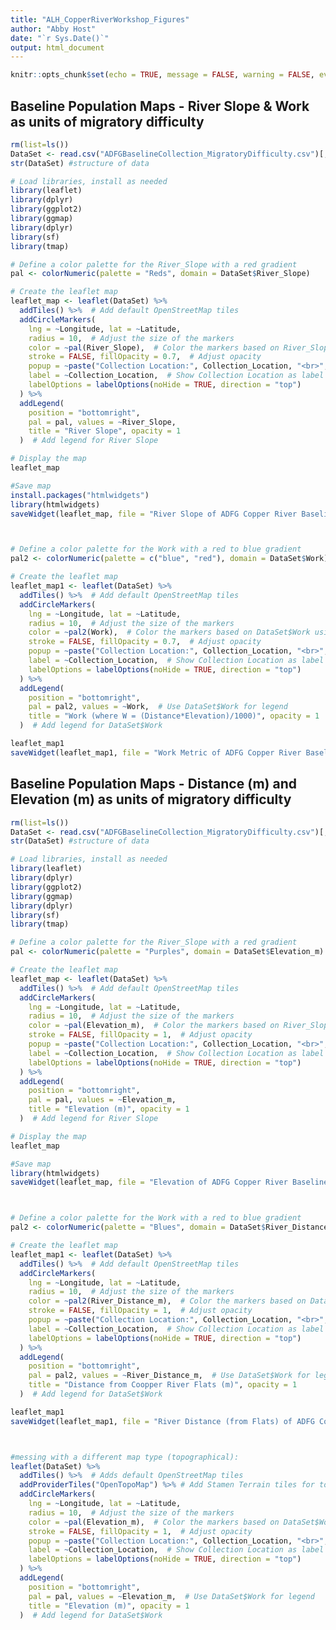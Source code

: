 ```yaml
---
title: "ALH_CopperRiverWorkshop_Figures"
author: "Abby Host"
date: "`r Sys.Date()`"
output: html_document
---
```


```r
knitr::opts_chunk$set(echo = TRUE, message = FALSE, warning = FALSE, eval = TRUE)
```

## Baseline Population Maps - River Slope & Work as units of migratory difficulty
```r
rm(list=ls()) 
DataSet <- read.csv("ADFGBaselineCollection_MigratoryDifficulty.csv")[,-1] #load data
str(DataSet) #structure of data

# Load libraries, install as needed
library(leaflet)
library(dplyr)
library(ggplot2)
library(ggmap)
library(dplyr)
library(sf)
library(tmap)

# Define a color palette for the River_Slope with a red gradient
pal <- colorNumeric(palette = "Reds", domain = DataSet$River_Slope)

# Create the leaflet map
leaflet_map <- leaflet(DataSet) %>%
  addTiles() %>%  # Add default OpenStreetMap tiles
  addCircleMarkers(
    lng = ~Longitude, lat = ~Latitude, 
    radius = 10,  # Adjust the size of the markers
    color = ~pal(River_Slope),  # Color the markers based on River_Slope
    stroke = FALSE, fillOpacity = 0.7,  # Adjust opacity
    popup = ~paste("Collection Location:", Collection_Location, "<br>", "River Slope:", round(River_Slope,2)),  # Show Collection Location in popup
    label = ~Collection_Location,  # Show Collection Location as label
    labelOptions = labelOptions(noHide = TRUE, direction = "top")
  ) %>%
  addLegend(
    position = "bottomright", 
    pal = pal, values = ~River_Slope, 
    title = "River Slope", opacity = 1
  )  # Add legend for River Slope

# Display the map
leaflet_map

#Save map
install.packages("htmlwidgets")
library(htmlwidgets)
saveWidget(leaflet_map, file = "River Slope of ADFG Copper River Baseline Populations.html")



# Define a color palette for the Work with a red to blue gradient
pal2 <- colorNumeric(palette = c("blue", "red"), domain = DataSet$Work)

# Create the leaflet map
leaflet_map1 <- leaflet(DataSet) %>%
  addTiles() %>%  # Add default OpenStreetMap tiles
  addCircleMarkers(
    lng = ~Longitude, lat = ~Latitude, 
    radius = 10,  # Adjust the size of the markers
    color = ~pal2(Work),  # Color the markers based on DataSet$Work using the red to blue gradient
    stroke = FALSE, fillOpacity = 0.7,  # Adjust opacity
    popup = ~paste("Collection Location:", Collection_Location, "<br>", "Work Value:", round(Work)),  # Show Collection Location and Work value in popup
    label = ~Collection_Location,  # Show Collection Location as label
    labelOptions = labelOptions(noHide = TRUE, direction = "top")
  ) %>%
  addLegend(
    position = "bottomright", 
    pal = pal2, values = ~Work,  # Use DataSet$Work for legend
    title = "Work (where W = (Distance*Elevation)/1000)", opacity = 1
  )  # Add legend for DataSet$Work

leaflet_map1
saveWidget(leaflet_map1, file = "Work Metric of ADFG Copper River Baseline Populations.html")


```


## Baseline Population Maps - Distance (m) and Elevation (m) as units of migratory difficulty
```r
rm(list=ls()) 
DataSet <- read.csv("ADFGBaselineCollection_MigratoryDifficulty.csv")[,-1] #load data
str(DataSet) #structure of data

# Load libraries, install as needed
library(leaflet)
library(dplyr)
library(ggplot2)
library(ggmap)
library(dplyr)
library(sf)
library(tmap)

# Define a color palette for the River_Slope with a red gradient
pal <- colorNumeric(palette = "Purples", domain = DataSet$Elevation_m)

# Create the leaflet map
leaflet_map <- leaflet(DataSet) %>%
  addTiles() %>%  # Add default OpenStreetMap tiles
  addCircleMarkers(
    lng = ~Longitude, lat = ~Latitude, 
    radius = 10,  # Adjust the size of the markers
    color = ~pal(Elevation_m),  # Color the markers based on River_Slope
    stroke = FALSE, fillOpacity = 1,  # Adjust opacity
    popup = ~paste("Collection Location:", Collection_Location, "<br>", "Elevation (m):", Elevation_m),  # Show Collection Location in popup
    label = ~Collection_Location,  # Show Collection Location as label
    labelOptions = labelOptions(noHide = TRUE, direction = "top")
  ) %>%
  addLegend(
    position = "bottomright", 
    pal = pal, values = ~Elevation_m, 
    title = "Elevation (m)", opacity = 1
  )  # Add legend for River Slope

# Display the map
leaflet_map

#Save map
library(htmlwidgets)
saveWidget(leaflet_map, file = "Elevation of ADFG Copper River Baseline Populations.html")



# Define a color palette for the Work with a red to blue gradient
pal2 <- colorNumeric(palette = "Blues", domain = DataSet$River_Distance_m)

# Create the leaflet map
leaflet_map1 <- leaflet(DataSet) %>%
  addTiles() %>%  # Add default OpenStreetMap tiles
  addCircleMarkers(
    lng = ~Longitude, lat = ~Latitude, 
    radius = 10,  # Adjust the size of the markers
    color = ~pal2(River_Distance_m),  # Color the markers based on DataSet$Work using the red to blue gradient
    stroke = FALSE, fillOpacity = 1,  # Adjust opacity
    popup = ~paste("Collection Location:", Collection_Location, "<br>", "Distance from Flats (m):", round(River_Distance_m)),  # Show Collection Location and Work value in popup
    label = ~Collection_Location,  # Show Collection Location as label
    labelOptions = labelOptions(noHide = TRUE, direction = "top")
  ) %>%
  addLegend(
    position = "bottomright", 
    pal = pal2, values = ~River_Distance_m,  # Use DataSet$Work for legend
    title = "Distance from Coopper River Flats (m)", opacity = 1
  )  # Add legend for DataSet$Work

leaflet_map1
saveWidget(leaflet_map1, file = "River Distance (from Flats) of ADFG Copper River Baseline Populations.html")



#messing with a different map type (topographical):
leaflet(DataSet) %>%
  addTiles() %>%  # Adds default OpenStreetMap tiles
  addProviderTiles("OpenTopoMap") %>% # Add Stamen Terrain tiles for topographical map
  addCircleMarkers(
    lng = ~Longitude, lat = ~Latitude, 
    radius = 10,  # Adjust the size of the markers
    color = ~pal(Elevation_m),  # Color the markers based on DataSet$Work using the red to blue gradient
    stroke = FALSE, fillOpacity = 1,  # Adjust opacity
    popup = ~paste("Collection Location:", Collection_Location, "<br>", "Elevation (m):", Elevation_m),  # Show Collection Location and Work value in popup
    label = ~Collection_Location,  # Show Collection Location as label
    labelOptions = labelOptions(noHide = TRUE, direction = "top")
  ) %>%
  addLegend(
    position = "bottomright", 
    pal = pal, values = ~Elevation_m,  # Use DataSet$Work for legend
    title = "Elevation (m)", opacity = 1
  )  # Add legend for DataSet$Work



```